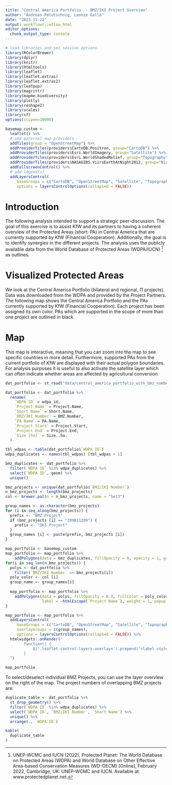 ```yaml
---
title: "Central America Portfolio -- BMZ/IKI Project Overview"
author: "Andreas Petutschnig, Leonie Gallé"
date: "2023-11-22"
output: workflowr::wflow_html
editor_options:
  chunk_output_type: console
---
```


```r
# load libraries and set session options. 
library(RColorBrewer)
library(dplyr)
library(knitr)
library(htmltools)
library(leaflet)
library(leaflet.extras)
library(leaflet.extras2)
library(leafpop)
library(magrittr)
library(mapme.biodiversity)
library(plotly)
library(reshape2)
library(scales)
library(sf)
options(scipen=10000)
```

```r
basemap_custom <-
  leaflet() %>%
  # add external map providers
  addTiles(group = "OpenStreetMap") %>%
  addProviderTiles(providers$CartoDB.Positron, group="CartoDB") %>%
  addProviderTiles(providers$Esri.WorldImagery, group="Satellite") %>%
  addProviderTiles(providers$Esri.WorldShadedRelief, group="Topography") %>%
  addProviderTiles(providers$NASAGIBS.ViirsEarthAtNight2012, group="Nightlights") %>%
  addFullscreenControl() %>%
  # add legend(s)
  addLayersControl(
     baseGroups = c("CartoDB", "OpenStreetMap", "Satellite", "Topography", "Nightlights"),
     options = layersControlOptions(collapsed = FALSE))
```


# Introduction

The following analysis intended to support a strategic peer-discussion. The goal of this exercise is to assist KfW and its partners to having a coherent overview of the Protected
Areas (short: PA) in Central America that are currently supported by KfW (Financial Cooperation). Additionally, the goal is to identify synergies in the different projects. The
analysis uses the publicly available data from the World Database of Protected Areas (WDPA/IUCN) [^1] as outlines.

# Visualized Protected Areas

We look at the Central America Portfolio (bilateral and regional, 11 projects). Data was downloaded from the WDPA and provided by the Project Partners. The following map shows the
Central America Portfolio and the PAs currently supported by KfW (Financial Cooperation). Each project has been assigned its own color. PAs which are supported in the scope of more
than one project are outlined in black.

# Map

This map is interactive, meaning that you can zoom into the map to see specific countries in more detail. Furthermore, supported PAs from the current portfolio of KfW are displayed
with their actual polygon boundaries. For analysis purposes it is useful to also activate the satellite layer which can often indicate whether areas are affected by agricultural
conversion.

```r
dat_portfolio <- st_read("data/central_america_portfolio_with_bmz_numbers.gpkg")

dat_portfolio <- dat_portfolio %>%
  rename(
    `WDPA ID` = wdpa_id,
    `Project Name` = Project.Name,
    `Short Name` = Short.Name,
    `BMZ/IKI Number` = BMZ.Number,
    `PA Name` = PA.Name,
    `Project Start` = Project.Start,
    `Project End` = Project.End,
    `Size [ha]` = Size..ha.
  )

tbl_wdpas <- table(dat_portfolio$`WDPA ID`)
wdpa_duplicates <- names(tbl_wdpas) [tbl_wdpas > 1]

bmz_duplicates <- dat_portfolio %>%
  filter(`WDPA ID` %in% wdpa_duplicates) %>%
  select(`WDPA ID`, geom) %>%
  unique()

bmz_projects <- unique(dat_portfolio$`BMZ/IKI Number`)
n_bmz_projects <- length(bmz_projects)
col <- brewer.pal(n = n_bmz_projects, name = "Set3")

group_names <- as.character(bmz_projects)
for (i in seq_along(bmz_projects)) {
  prefix <- "BMZ Project"
  if (bmz_projects [i] == "209811209") {
    prefix <- "IKI Project"
  }
  group_names [i] <- paste(prefix, bmz_projects [i])
}

map_portfolio <- basemap_custom
map_portfolio <- map_portfolio %>%
    addPolygons(data = bmz_duplicates, fillOpacity = 0, opacity = 1, group = "BMZ Duplicates", color = "#000000", weight = 5)
for(i in seq_len(n_bmz_projects)) {
  polys <- dat_portfolio %>%
    filter(`BMZ/IKI Number` == bmz_projects[i])
  poly_color <- col [i]
  group_name <- group_names[i]
  
  map_portfolio <- map_portfolio %>%
    addPolygons(data = polys, fillOpacity = 0.9, fillColor = poly_color, group = group_name, color = "#666666",
                label = ~htmlEscape(`Project Name`), weight = 1, popup = popupTable(st_drop_geometry(polys)))
}

map_portfolio <- map_portfolio %>%
  addLayersControl(
     baseGroups = c("CartoDB", "OpenStreetMap", "Satellite", "Topography", "Nightlights"),
     overlayGroups = c(group_names),
     options = layersControlOptions(collapsed = FALSE)) %>%
  htmlwidgets::onRender("
        function() {
            $('.leaflet-control-layers-overlays').prepend('<label style=\"text-align:center\"><b>BMZ/IKI Project Overview</b></label>');
        }
  ")
```

```r
map_portfolio
```

To select/deselect individual BMZ Projects, you can use the layer overview on the right of the map.
The project numbers of overlapping BMZ projects are:

```r
duplicate_table <- dat_portfolio %>%
  st_drop_geometry() %>%
  filter(`WDPA ID` %in% wdpa_duplicates) %>%
  select(`WDPA ID`, `BMZ/IKI Number`, `Short Name`) %>%
  unique() %>%
  arrange(., `WDPA ID`)

kable(
  duplicate_table
)
```


[comment]: <> (Literature)

[^1]: UNEP-WCMC and IUCN (2022), Protected Planet: The World Database on Protected Areas (WDPA) and World Database on Other Effective Area-based Conservation Measures (WD-OECM) [Online], February 2022, Cambridge, UK: UNEP-WCMC and IUCN. Available at: www.protectedplanet.net.

